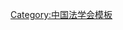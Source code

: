 {{Navbox
| name   = 中国政治法律学会第二届理事会
| title  = [[中国政治法律学会]]第二届理事会
| above  = 1956年3月－1958年8月
| bodyclass = hlist
| group1 = 会长
| list1  = [[董必武]]
| group2 = 副会长
| list2  = 
* [[沈钧儒]]
* [[张志让]]
* [[谢觉哉]]
* [[王昆侖]]
* [[吴德峰]]
* [[張友漁 (法學家)|张友渔]]
* [[包尔汉·沙希迪|包尔汉]]
* [[钱端升]]
| group3 = 秘书长
| list3  = [[吴德峰]]（兼）
| group4 = 副秘书长
| list4  = 
* [[郭纶|郭　纶]]
* [[雷洁琼]]
* [[陈体强]]
| group5 = 理事<ref group="注">注1：理事共115人，完整名单不详</ref>
| list5  = 
* [[史良|史　良]]
* [[許德珩]]
* [[周鲠生]]
| group6 = 
| list6  = 
| below  = <references group="注"/>
}}<noinclude>
{{collapsible option}}
[[Category:中国法学会模板]]
</noinclude>